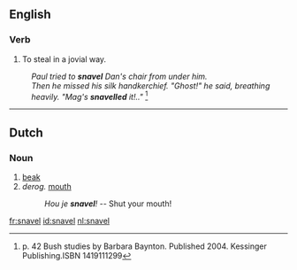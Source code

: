 ==English==

===Verb===
{{en-verb|snavels|snavelling|snavelled}}

# {{Australian}} To steal in a jovial way. 
:''Paul tried to '''snavel''' Dan's chair from under him.''
:''Then he missed his silk handkerchief. "Ghost!" he said, breathing heavily. "Mag's '''snavelled''' it!.."'' <ref> p. 42 Bush studies by Barbara Baynton. Published 2004. Kessinger Publishing.ISBN 1419111299 </ref>

<references />

----

==Dutch==
{{wikipedia|lang=nl}}

===Noun===
{{infl|nl|noun|g=m|plural|snavels}}

# [[beak]]
# ''derog.'' [[mouth]]
#: ''Hou je '''snavel'''!'' -- Shut your mouth!
[[fr:snavel]]
[[id:snavel]]
[[nl:snavel]]